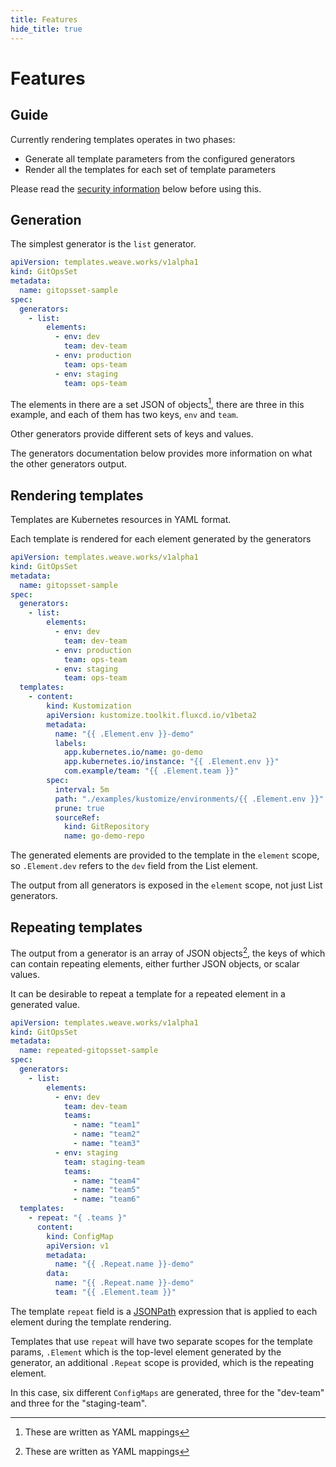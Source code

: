 ```yaml
---
title: Features
hide_title: true
---
```



# Features <TierLabel tiers="enterprise" />

## Guide

Currently rendering templates operates in two phases:

 * Generate all template parameters from the configured generators
 * Render all the templates for each set of template parameters

Please read the [security information](../intro#security) below before using this.

## Generation

The simplest generator is the `list` generator.

```yaml
apiVersion: templates.weave.works/v1alpha1
kind: GitOpsSet
metadata:
  name: gitopsset-sample
spec:
  generators:
    - list:
        elements:
          - env: dev
            team: dev-team
          - env: production
            team: ops-team
          - env: staging
            team: ops-team
```

The elements in there are a set JSON of objects[^yaml], there are three in this example, and each of them has two keys, `env` and `team`.

Other generators provide different sets of keys and values.

The generators documentation below provides more information on what the other generators output.

## Rendering templates

Templates are Kubernetes resources in YAML format.

Each template is rendered for each element generated by the generators

```yaml
apiVersion: templates.weave.works/v1alpha1
kind: GitOpsSet
metadata:
  name: gitopsset-sample
spec:
  generators:
    - list:
        elements:
          - env: dev
            team: dev-team
          - env: production
            team: ops-team
          - env: staging
            team: ops-team
  templates:
    - content:
        kind: Kustomization
        apiVersion: kustomize.toolkit.fluxcd.io/v1beta2
        metadata:
          name: "{{ .Element.env }}-demo"
          labels:
            app.kubernetes.io/name: go-demo
            app.kubernetes.io/instance: "{{ .Element.env }}"
            com.example/team: "{{ .Element.team }}"
        spec:
          interval: 5m
          path: "./examples/kustomize/environments/{{ .Element.env }}"
          prune: true
          sourceRef:
            kind: GitRepository
            name: go-demo-repo
```

The generated elements are provided to the template in the `element` scope, so
`.Element.dev` refers to the `dev` field from the List element.

The output from all generators is exposed in the `element` scope, not just List
generators.

## Repeating templates

The output from a generator is an array of JSON objects[^yaml], the keys of which can contain repeating elements, either further JSON objects, or scalar values.

It can be desirable to repeat a template for a repeated element in a generated
value.

```yaml
apiVersion: templates.weave.works/v1alpha1
kind: GitOpsSet
metadata:
  name: repeated-gitopsset-sample
spec:
  generators:
    - list:
        elements:
          - env: dev
            team: dev-team
            teams:
              - name: "team1"
              - name: "team2"
              - name: "team3"
          - env: staging
            team: staging-team
            teams:
              - name: "team4"
              - name: "team5"
              - name: "team6"
  templates:
    - repeat: "{ .teams }"
      content:
        kind: ConfigMap
        apiVersion: v1
        metadata:
          name: "{{ .Repeat.name }}-demo"
        data:
          name: "{{ .Repeat.name }}-demo"
          team: "{{ .Element.team }}"
```

The template `repeat` field is a [JSONPath](https://kubernetes.io/docs/reference/kubectl/jsonpath/) expression that is applied to each element during the template rendering.

Templates that use `repeat` will have two separate scopes for the template params, `.Element` which is the top-level element generated by the generator, an additional `.Repeat` scope is provided, which is the repeating element.

In this case, six different `ConfigMaps` are generated, three for the "dev-team" and three for the "staging-team".

[^yaml]: These are written as YAML mappings
